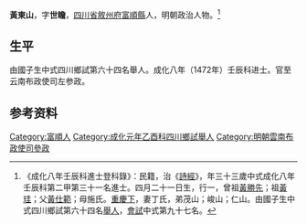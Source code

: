 {{明清人物信息框
| 姓名 = 黃東山
| 原名 =
| 圖片名稱= 
| 圖片大小 =
| 圖片說明 = 
| 最高職務 = 雲南布政使司左參政
| 國家 = 大明 
| 爵位 =
| 籍貫 = [[四川省|四川省]][[敘州府|敘州府]][[富順縣|富順縣]]
| 族裔 = 
| 旗籍 = 
| 字號 = 
| 諡號 =
| 出生日期 = 四月二十一日
| 出生地點 =
| 逝世日期 = 
| 逝世地點 =
| 墓葬 =
| 配偶 = 丁氏
| 親屬 = 曾祖[[黃勝先|黃勝先]]，祖[[黃珪|黃珪]]，父[[黃仕範|黃仕範]]，母施氏
| 出身 =
* 成化八年壬辰科進士
| 經歷 =
| 著作 =  
*
*
*
}}
'''黃東山'''{{BD|1440年||1499年||}}，字'''世瞻'''，[[四川省|四川省]][[敘州府|敘州府]][[富順縣|富順縣]]人，明朝政治人物。<ref>《成化八年壬辰科進士登科錄》：民籍，治《[[詩經|詩經]]》，年三十三歲中式成化八年壬辰科第二甲第三十一名進士。四月二十一日生，行一，曾祖[[黃勝先|黃勝先]]；祖[[黃珪|黃珪]]；父[[黃仕範|黃仕範]]；母施氏。[[重慶下|重慶下]]，妻丁氏，弟茂山；峻山；仁山。由國子生中式四川鄉試第六十四名[[舉人|舉人]]，[[會試|會試]]中式第九十七名。</ref>

== 生平 ==
由國子生中式四川鄉試第六十四名舉人。成化八年（1472年）壬辰科进士。官至云南布政使司左参政。

== 参考资料 ==
{{reflist}}

{{成化八年壬辰科殿试金榜}}

{{Authority control}}

{{DEFAULTSORT:Huang黄}}
[[Category:富順人|Category:富順人]]
[[Category:成化元年乙酉科四川鄉試舉人|Category:成化元年乙酉科四川鄉試舉人]]
[[Category:明朝雲南布政使司參政|Category:明朝雲南布政使司參政]]


{{明朝人物小作品}}